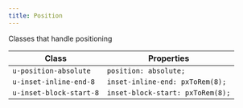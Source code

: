 ```yaml
---
title: Position
---
```


Classes that handle positioning

| Class                   | Properties                       |
| ----------------------- | -------------------------------- |
| `u-position-absolute`   | `position: absolute;`            |
| `u-inset-inline-end-8`  | `inset-inline-end: pxToRem(8);`  |
| `u-inset-block-start-8` | `inset-block-start: pxToRem(8);` |
